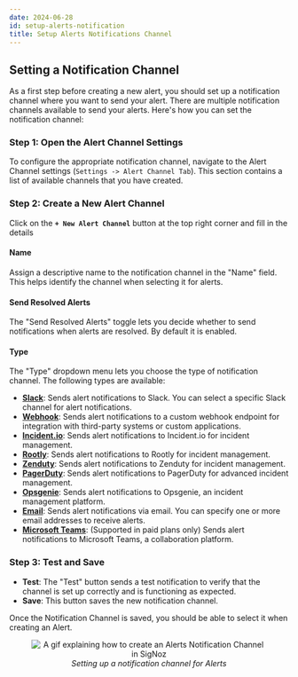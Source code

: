 ```yaml
---
date: 2024-06-28
id: setup-alerts-notification
title: Setup Alerts Notifications Channel
---
```


## Setting a Notification Channel

As a first step before creating a new alert, you should set up a notification channel where you want to send your alert. There are multiple notification channels available to send your alerts. Here's how you can set the notification channel:

### Step 1: Open the Alert Channel Settings
To configure the appropriate notification channel, navigate to the Alert Channel settings (`Settings -> Alert Channel Tab`). This section contains a list of available channels that you have created.

### Step 2: Create a New Alert Channel
Click on the **`+ New Alert Channel`** button at the top right corner and fill in the details

#### Name
Assign a descriptive name to the notification channel in the "Name" field. This helps identify the channel when selecting it for alerts.

#### Send Resolved Alerts
The "Send Resolved Alerts" toggle lets you decide whether to send notifications when alerts are resolved. By default it is enabled.

#### Type
The "Type" dropdown menu lets you choose the type of notification channel. The following types are available:

- **[Slack](https://signoz.io/docs/alerts-management/notification-channel/slack/)**: Sends alert notifications to Slack. You can select a specific Slack channel for alert notifications.
- **[Webhook](https://signoz.io/docs/alerts-management/notification-channel/webhook/)**: Sends alert notifications to a custom webhook endpoint for integration with third-party systems or custom applications.
- **[Incident.io](https://signoz.io/docs/alerts-management/notification-channel/incident-io/)**: Sends alert notifications to Incident.io for incident management.
- **[Rootly](https://signoz.io/docs/alerts-management/notification-channel/rootly/)**: Sends alert notifications to Rootly for incident management.
- **[Zenduty](https://signoz.io/docs/alerts-management/notification-channel/zenduty/)**: Sends alert notifications to Zenduty for incident management.
- **[PagerDuty](https://signoz.io/docs/alerts-management/notification-channel/pagerduty/)**: Sends alert notifications to PagerDuty for advanced incident management. 
- **[Opsgenie](https://signoz.io/docs/alerts-management/notification-channel/opsgenie/)**: Sends alert notifications to Opsgenie, an incident management platform.
- **[Email](https://signoz.io/docs/alerts-management/notification-channel/email/)**: Sends alert notifications via email. You can specify one or more email addresses to receive alerts.
- **[Microsoft Teams](https://signoz.io/docs/alerts-management/notification-channel/ms-teams/)**: (Supported in paid plans only) Sends alert notifications to Microsoft Teams, a collaboration platform. 


### Step 3: Test and Save
- **Test**: The "Test" button sends a test notification to verify that the channel is set up correctly and is functioning as expected.
- **Save**: This button saves the new notification channel.

Once the Notification Channel is saved, you should be able to select it when creating an Alert.


<figure data-zoomable align='center'>
    <img src="/img/docs/product-features/alerts/alerts-create-notification-channel.gif" alt="A gif explaining how to create an Alerts Notification Channel in SigNoz"/>
    <figcaption><i>Setting up a notification channel for Alerts </i></figcaption>
</figure>
